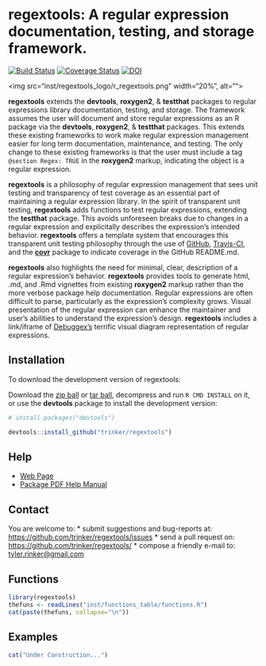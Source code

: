 **regextools**: A regular expression documentation, testing, and storage framework.
=======

[![Build Status](https://travis-ci.org/trinker/regextools.png?branch=master)](https://travis-ci.org/trinker/regextools)
[![Coverage Status](https://coveralls.io/repos/trinker/regextools/badge.png?branch=master)](https://coveralls.io/r/trinker/regextools?branch=master)
[![DOI](https://zenodo.org/badge/5398/trinker/regextools.svg)](http://dx.doi.org/10.5281/zenodo.13804)

<img src="inst/regextools_logo/r_regextools.png" width="20%", alt="">  

**regextools** extends the **devtools**, **roxygen2**, & **testthat** packages to regular expressions library documentation, testing, and storage.  The framework assumes the user will document and store regular expressions as an R package via the **devtools**, **roxygen2**, & **testthat** packages.  This extends these existing frameworks to work make regular expression management easier for long term documentation, maintenance, and 
testing.  The only change to these existing frameworks is that the user must include a tag `@section Regex: TRUE` in the **roxygen2** markup, indicating the object is a regular expression.  

**regextools** is a philosophy of regular expression management that sees unit testing and transparency of test coverage as an essential part of maintaining a regular expression library.  In the spirit of transparent unit testing, **regextools** adds functions to test regular expressions, extending the **testthat** package.  This avoids unforeseen breaks due to changes in a regular expression and explicitally describes the expression's intended behavior.  **regextools** offers a template system that encourages this transparent unit testing philosophy through the use of [GitHub](https://github.com/), [Travis-CI](https://travis-ci.org), and the [**covr**](https://github.com/jimhester/covr) package to indicate coverage in the GitHub README.md.  

**regextools** also highlights the need for minimal, clear, description of a regular expression's behavior.  **regextools** provides tools to generate html, .md, and .Rmd vignettes from existing **roxygen2** markup rather than the more verbose package help documentation.  Regular expressions are often difficult to parse, particularly as the expression's complexity grows.  Visual presentation of the regular expression can enhance the maintainer and user's abilities to understand the expression's design.  **regextools** includes a link/iframe of [Debuggex's](https://www.debuggex.com) terrific visual diagram representation of regular expressions.  

## Installation

To download the development version of regextools:

Download the [zip ball](https://github.com/trinker/regextools/zipball/master) or [tar ball](https://github.com/trinker/regextools/tarball/master), decompress and run `R CMD INSTALL` on it, or use the **devtools** package to install the development version:

```r
# install.packages("devtools")

devtools::install_github("trinker/regextools")
```

## Help

- [Web Page](http://trinker.github.com/regextools/)     
- [Package PDF Help Manual](https://dl.dropboxusercontent.com/u/61803503/regextools.pdf)   

## Contact

You are welcome to:
* submit suggestions and bug-reports at: <https://github.com/trinker/regextools/issues>
* send a pull request on: <https://github.com/trinker/regextools/>
* compose a friendly e-mail to: <tyler.rinker@gmail.com>

## Functions

```r
library(regextools)
thefuns <- readLines("inst/functions_table/functions.R")
cat(paste(thefuns, collapse="\n"))
```

## Examples

```r
cat("Under Construction...")
```
